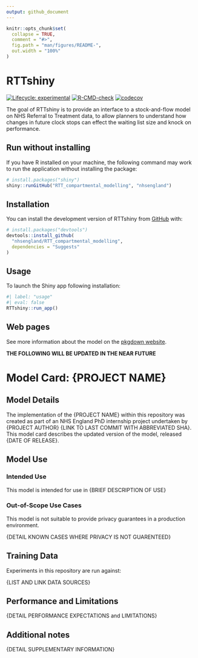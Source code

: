 ```yaml
---
output: github_document
---
```


<!-- README.md is generated from README.Rmd. Please edit that file -->

```r
knitr::opts_chunk$set(
  collapse = TRUE,
  comment = "#>",
  fig.path = "man/figures/README-",
  out.width = "100%"
)
```

# RTTshiny

<!-- badges: start -->
[![Lifecycle: experimental](https://img.shields.io/badge/lifecycle-experimental-orange.svg)](https://lifecycle.r-lib.org/articles/stages.html#experimental)
[![R-CMD-check](https://github.com/nhs-bnssg-analytics/RTT_compartmental_modelling/actions/workflows/R-CMD-check.yaml/badge.svg)](https://github.com/nhs-bnssg-analytics/RTT_compartmental_modelling/actions/workflows/R-CMD-check.yaml)
[![codecov](https://codecov.io/gh/nhs-bnssg-analytics/RTT_compartmental_modelling/graph/badge.svg?token=O2KBKLVUOD)](https://codecov.io/gh/nhs-bnssg-analytics/RTT_compartmental_modelling)
<!-- badges: end -->

The goal of RTTshiny is to provide an interface to a stock-and-flow model on NHS Referral to Treatment data, to allow planners to understand how changes in future clock stops can effect the waiting list size and knock on performance.

## Run without installing

If you have R installed on your machine, the following command may work to run the application without installing the package:

``` r
# install.packages("shiny")
shiny::runGitHub("RTT_compartmental_modelling", "nhsengland")
```

## Installation

You can install the development version of RTTshiny from [GitHub](https://github.com/) with:

``` r
# install.packages("devtools")
devtools::install_github(
  "nhsengland/RTT_compartmental_modelling",
  dependencies = "Suggests"
)
```

## Usage

To launch the Shiny app following installation:

```r
#| label: "usage"
#| eval: false
RTTshiny::run_app()
```


## Web pages

See more information about the model on the [pkgdown website](https://nhs-bnssg-analytics.github.io/RTT_compartmental_modelling/).

**THE FOLLOWING WILL BE  UPDATED IN THE NEAR FUTURE**

# Model Card: {PROJECT NAME}


## Model Details

The implementation of the {PROJECT NAME} within this repository was created as part of an NHS England PhD internship project undertaken by {PROJECT AUTHOR} {LINK TO LAST COMMIT WITH ABBREVIATED SHA}. This model card describes the updated version of the model, released {DATE OF RELEASE}.

## Model Use

### Intended Use

This model is intended for use in {BRIEF DESCRIPTION OF USE}


### Out-of-Scope Use Cases

This model is not suitable to provide privacy guarantees in a production environment.

{DETAIL KNOWN CASES WHERE PRIVACY IS NOT GUARENTEED}

## Training Data

Experiments in this repository are run against: 

{LIST AND LINK DATA SOURCES}

## Performance and Limitations

{DETAIL PERFORMANCE EXPECTATIONS and LIMITATIONS}

## Additional notes

{DETAIL SUPPLEMENTARY INFORMATION}
